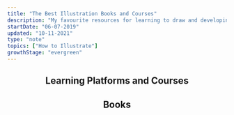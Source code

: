 ```yaml
---
title: "The Best Illustration Books and Courses"
description: "My favourite resources for learning to draw and developing your visual thinking skills"
startDate: "06-07-2019"
updated: "10-11-2021"
type: "note"
topics: ["How to Illustrate"]
growthStage: "evergreen"
---
```


<Center>

## Learning Platforms and Courses

</Center>

<TwoColumn>

</TwoColumn>

<Center>

## Books

</Center>

<TwoColumn gridGap="var(--space-xl)">

<ResourceBook
  url="https://www.goodreads.com/book/show/41583721-how-to-think-when-you-draw-volume-1"
  title="How to Think When You Draw"
  author="Lorenzo Etherington"
  image="https://i.gr-assets.com/images/S/compressed.photo.goodreads.com/books/1535776123l/41583721._SX318_.jpg"
/>

<ResourceBook
  url="https://www.goodreads.com/book/show/15808089-how-to-draw"
  title="How to Draw"
  author="Scott Robertson"
  image="https://i.gr-assets.com/images/S/compressed.photo.goodreads.com/books/1377121233l/15808089.jpg"
/>

<ResourceBook
  url="https://www.goodreads.com/book/show/2766647-creative-illustration"
  title="Creative Illustration"
  author="Andrew Loomis"
  image="https://i.gr-assets.com/images/S/compressed.photo.goodreads.com/books/1388990958l/2766647.jpg"
/>

<ResourceBook
  url="https://www.goodreads.com/book/show/23389095-framed-ink-marcos-mateu-mestre"
  title="Framed Ink: Drawing and Composition for Visual Storytellers"
  author="Marco Mateu-Mestre"
  image="https://i.gr-assets.com/images/S/compressed.photo.goodreads.com/books/1413576091l/23389095.jpg"
/>

<ResourceBook
  url="https://www.goodreads.com/book/show/2767856-sketching"
  title="Sketching: Drawing Techniques for Product Designers"
  author="Koos Eissen"
  image="https://i.gr-assets.com/images/S/compressed.photo.goodreads.com/books/1356347823l/2767856.jpg"
/>

<ResourceBook
  url="https://www.goodreads.com/book/show/146300.Rapid_Viz_"
  title="Rapid Viz"
  author="Kurt Hanks & Larry Belliston"
  image="https://i.gr-assets.com/images/S/compressed.photo.goodreads.com/books/1387746517l/146300.jpg"
/>

<ResourceBook
  url="https://www.gallerynucleus.com/detail/21089/"
  title="Dynamic Bible"
  author="Peter Han"
  image="https://images-na.ssl-images-amazon.com/images/I/41OuBvliWkL.jpg"
/>

<ResourceBook
  url="https://www.goodreads.com/book/show/6250465-drawn-to-life"
  title="Drawn to Life: Volumes I and II"
  author="Walt Stanchfield"
  image="https://i.gr-assets.com/images/S/compressed.photo.goodreads.com/books/1355037566l/6250465.jpg"
/>

<ResourceBook
  url="https://www.goodreads.com/book/show/1027978.Fun_with_a_Pencil"
  title="Fun with a Pencil"
  author="Andrew Loomis"
  image="https://i.gr-assets.com/images/S/compressed.photo.goodreads.com/books/1207374284l/1027978.jpg"
/>

<ResourceBook
  url="https://www.goodreads.com/book/show/136091.The_Animator_s_Survival_Kit"
  title="The Animators Survival Kit"
  author="Richard Williams"
  image="https://i.gr-assets.com/images/S/compressed.photo.goodreads.com/books/1311991805l/136091.jpg"
/>

<ResourceBook
  url="https://www.goodreads.com/book/show/899923.Force"
  title="Force: Dynamic Life Drawing for Animators"
  author="Michael D. Mattesi"
  image="https://image.isu.pub/170721044206-ae94e3bcecade533be7941b973c8b51b/jpg/page_1_thumb_large.jpg"
/>

<ResourceBook
  url="https://www.goodreads.com/book/show/102920.Understanding_Comics"
  title="Understanding Comics"
  author="Scott McCloud"
  image="https://i.gr-assets.com/images/S/compressed.photo.goodreads.com/books/1328408101l/102920.jpg"
/>

<ResourceBook
  url="https://www.goodreads.com/book/show/2393396.Graphic_Storytelling_and_Visual_Narrative"
  title="Graphic Storytelling and Visual Narrative"
  author="Will Eisner"
  image="https://i.gr-assets.com/images/S/compressed.photo.goodreads.com/books/1390715421l/2393396.jpg"
/>

<ResourceBook
  url="https://www.goodreads.com/book/show/517518.Thinkertoys"
  title="Thinkertoys"
  author="Michael Michalko"
  image="https://i.gr-assets.com/images/S/compressed.photo.goodreads.com/books/1320553080l/517518.jpg"
/>

<ResourceBook
  url="https://www.goodreads.com/book/show/10675.Lateral_Thinking"
  title="Lateral Thinking"
  author="Edward de Bono"
  image="https://i.gr-assets.com/images/S/compressed.photo.goodreads.com/books/1416779115l/10675.jpg"
/>

</TwoColumn>
